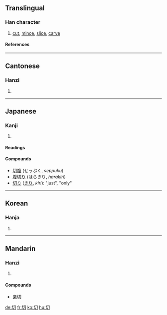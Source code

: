 {{see|切}}

==Translingual==
===Han character===
{{Han char|rn=18|rad=刀|as=02|sn=4|four=4772<sub>0</sub>|canj=心尸竹 (PSH)|ids=⿰[[七]][[刀]]}}
# [[cut]], [[mince]], [[slice]], [[carve]]
====References====
{{Han ref|kx=0136.090|dkj=01858|dj=0307.050|hdz=10320.050|uh=5207|ud=20999|bh=A4C1|bd=42177}}
----

==Cantonese==
===Hanzi===
{{yue-hanzi|jyut=|y=chai3, chit3}}
# {{defn|Cantonese}}
----
== Japanese ==
===Kanji===
{{ja-kanji|grade=2|rs=刀02}}
# {{defn|Japanese}} 
====Readings====
{{ja-readings|on=[[せつ]] (''setsu''), [[さい]] (''sai'')|kun=[[きる]] (''kiru''), [[きれ]] (''kire''), [[きり]] (''kiri'')}}

====Compounds====
*[[切腹]] (せっぷく, ''seppuku'')
*[[腹切り]] (はらきり, ''harakiri'')
*[[切り]] ([[きり]], ''kiri''): "just", "only"
----
==Korean==
===Hanja===
{{ko-hanja|hangeul=[[절]], [[체]]|eumhun=끊을 절, 온통 체|rv=jeol, che|mr=chŏl, ch'e}}
# {{defn|Korean}}
----
==Mandarin==
===Hanzi===
{{cmn-hanzi|pin=[[qì]] (qi4), [[qiē]] (qie1), [[qiè]] (qie4)|wg=ch'i<sup>4</sup>, ch'ieh<sup>1</sup>, ch'ieh<sup>4</sup>}}
# {{defn|Mandarin}}

====Compounds====
*[[亲切]]

[[de:切]]
[[fr:切]]
[[ko:切]]
[[hu:切]]